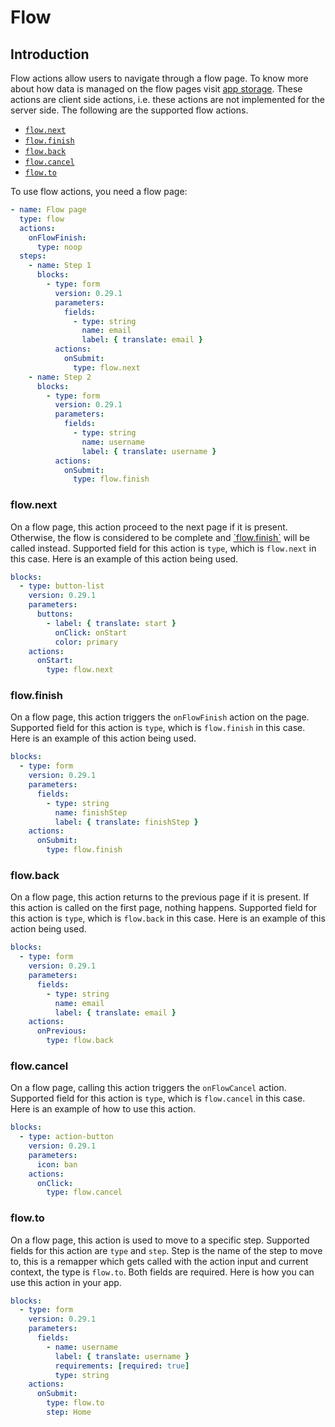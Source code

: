 
# Flow

## Introduction

Flow actions allow users to navigate through a flow page. To know more about how data is managed on
the flow pages visit [app storage](/docs/03-guide/storage#storage). These actions are client side
actions, i.e. these actions are not implemented for the server side. The following are the supported
flow actions.

- [`flow.next`](#flownext)
- [`flow.finish`](#flowfinish)
- [`flow.back`](#flowback)
- [`flow.cancel`](#flowcancel)
- [`flow.to`](#flowto)

To use flow actions, you need a flow page:

```yaml validate page-snippet
- name: Flow page
  type: flow
  actions:
    onFlowFinish:
      type: noop
  steps:
    - name: Step 1
      blocks:
        - type: form
          version: 0.29.1
          parameters:
            fields:
              - type: string
                name: email
                label: { translate: email }
          actions:
            onSubmit:
              type: flow.next
    - name: Step 2
      blocks:
        - type: form
          version: 0.29.1
          parameters:
            fields:
              - type: string
                name: username
                label: { translate: username }
          actions:
            onSubmit:
              type: flow.finish
```

### flow.next<Side name="flow.next" />

On a flow page, this action proceed to the next page if it is present. Otherwise, the flow is
considered to be complete and [\`flow.finish\`](#flowfinish) will be called instead. Supported field
for this action is `type`, which is `flow.next` in this case. Here is an example of this action
being used.

```yaml validate flow-blocks-snippet
blocks:
  - type: button-list
    version: 0.29.1
    parameters:
      buttons:
        - label: { translate: start }
          onClick: onStart
          color: primary
    actions:
      onStart:
        type: flow.next
```

### flow.finish<Side name="flow.finish" />

On a flow page, this action triggers the `onFlowFinish` action on the page. Supported field for this
action is `type`, which is `flow.finish` in this case. Here is an example of this action being used.

```yaml validate flow-blocks-snippet
blocks:
  - type: form
    version: 0.29.1
    parameters:
      fields:
        - type: string
          name: finishStep
          label: { translate: finishStep }
    actions:
      onSubmit:
        type: flow.finish
```

### flow.back<Side name="flow.back" />

On a flow page, this action returns to the previous page if it is present. If this action is called
on the first page, nothing happens. Supported field for this action is `type`, which is `flow.back`
in this case. Here is an example of this action being used.

```yaml validate flow-blocks-snippet
blocks:
  - type: form
    version: 0.29.1
    parameters:
      fields:
        - type: string
          name: email
          label: { translate: email }
    actions:
      onPrevious:
        type: flow.back
```

### flow.cancel<Side name="flow.cancel" />

On a flow page, calling this action triggers the `onFlowCancel` action. Supported field for this
action is `type`, which is `flow.cancel` in this case. Here is an example of how to use this action.

```yaml validate flow-blocks-snippet
blocks:
  - type: action-button
    version: 0.29.1
    parameters:
      icon: ban
    actions:
      onClick:
        type: flow.cancel
```

### flow.to<Side name="flow.to" />

On a flow page, this action is used to move to a specific step. Supported fields for this action are
`type` and `step`. Step is the name of the step to move to, this is a remapper which gets called
with the action input and current context, the type is `flow.to`. Both fields are required. Here is
how you can use this action in your app.

```yaml validate flow-blocks-snippet
blocks:
  - type: form
    version: 0.29.1
    parameters:
      fields:
        - name: username
          label: { translate: username }
          requirements: [required: true]
          type: string
    actions:
      onSubmit:
        type: flow.to
        step: Home
```
